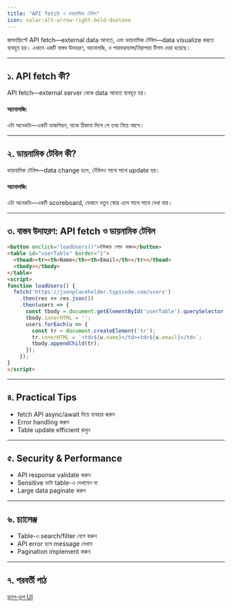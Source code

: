 ```yaml
---
title: "API fetch ও ডায়নামিক টেবিল"
icon: solar:alt-arrow-right-bold-duotone
---
```


জাভাস্ক্রিপ্টে API fetch—external data আনতে, এবং ডায়নামিক টেবিল—data visualize করতে ব্যবহৃত হয়। এখানে একটি বাস্তব উদাহরণ, অ্যানালজি, ও পারফরম্যান্স/নিরাপত্তা টিপস দেয়া হয়েছে।

---

## ১. API fetch কী?

API fetch—external server থেকে data আনতে ব্যবহৃত হয়।

#### অ্যানালজি:
এটা অনেকটা—একটি ডাকপিয়ন, যাকে ঠিকানা দিলে সে তথ্য নিয়ে আসে।

---

## ২. ডায়নামিক টেবিল কী?

ডায়নামিক টেবিল—data change হলে, টেবিলও সাথে সাথে update হয়।

#### অ্যানালজি:
এটা অনেকটা—একটি scoreboard, যেখানে নতুন স্কোর এলে সাথে সাথে দেখা যায়।

---

## ৩. বাস্তব উদাহরণ: API fetch ও ডায়নামিক টেবিল

```html
<button onclick="loadUsers()">ইউজার লোড করুন</button>
<table id="userTable" border="1">
  <thead><tr><th>Name</th><th>Email</th></tr></thead>
  <tbody></tbody>
</table>
<script>
function loadUsers() {
  fetch('https://jsonplaceholder.typicode.com/users')
    .then(res => res.json())
    .then(users => {
      const tbody = document.getElementById('userTable').querySelector('tbody');
      tbody.innerHTML = '';
      users.forEach(u => {
        const tr = document.createElement('tr');
        tr.innerHTML = `<td>${u.name}</td><td>${u.email}</td>`;
        tbody.appendChild(tr);
      });
    });
}
</script>
```

---

## ৪. Practical Tips
- fetch API async/await দিয়ে ব্যবহার করুন
- Error handling করুন
- Table update efficient রাখুন

---

## ৫. Security & Performance
- API response validate করুন
- Sensitive ডাটা table-এ দেখাবেন না
- Large data paginate করুন

---

## ৬. চ্যালেঞ্জ
- Table-এ search/filter যোগ করুন
- API error হলে message দেখান
- Pagination implement করুন

---

## ৭. পরবর্তী পাঠ

[ড্র্যাগ-ড্রপ UI](/js/project-drag-drop)
